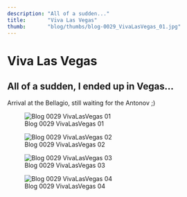 ```yaml
---
description: "All of a sudden..."
title:       "Viva Las Vegas"
thumb:       "blog/thumbs/blog-0029_VivaLasVegas_01.jpg"
---
```


Viva Las Vegas
==============

All of a sudden, I ended up in Vegas...
---------------------------------------

Arrival at the Bellagio, still waiting for the Antonov ;)

![Blog 0029 VivaLasVegas 01](/images/blog/blog-0029_VivaLasVegas_01.jpg)

![Blog 0029 VivaLasVegas 02](/images/blog/blog-0029_VivaLasVegas_02.jpg)

![Blog 0029 VivaLasVegas 03](/images/blog/blog-0029_VivaLasVegas_03.jpg)

![Blog 0029 VivaLasVegas 04](/images/blog/blog-0029_VivaLasVegas_04.jpg)
